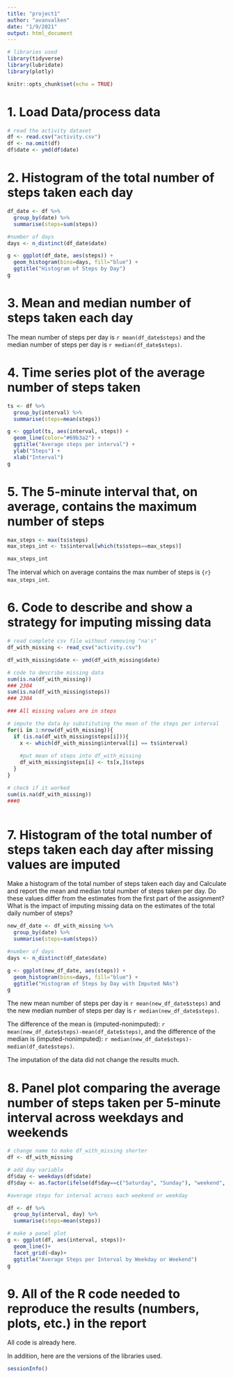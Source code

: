 ```yaml
---
title: "project1"
author: "avanvalken"
date: "1/9/2021"
output: html_document
---
```


```r
# libraries used
library(tidyverse)
library(lubridate)
library(plotly)

knitr::opts_chunk$set(echo = TRUE)
```

# 1. Load Data/process data
```r
# read the activity dataset
df <- read.csv("activity.csv")
df <- na.omit(df)
df$date <- ymd(df$date)


```


# 2. Histogram of the total number of steps taken each day
```r
df_date <- df %>% 
  group_by(date) %>% 
  summarise(steps=sum(steps))

#number of days
days <- n_distinct(df_date$date)

g <- ggplot(df_date, aes(steps)) +
  geom_histogram(bins=days, fill="blue") +
  ggtitle("Histogram of Steps by Day")
g

```

# 3. Mean and median number of steps taken each day

The mean number of steps per day is `r mean(df_date$steps)` and the median number of steps per day is `r median(df_date$steps)`.


# 4. Time series plot of the average number of steps taken
```r
ts <- df %>% 
  group_by(interval) %>% 
  summarise(steps=mean(steps))

g <- ggplot(ts, aes(interval, steps)) +
  geom_line(color="#69b3a2") +
  ggtitle("Average steps per interval") +
  ylab("Steps") +
  xlab("Interval")
g

```


# 5. The 5-minute interval that, on average, contains the maximum number of steps
```r
max_steps <- max(ts$steps)
max_steps_int <- ts$interval[which(ts$steps==max_steps)]

max_steps_int
```
The interval which on average contains the max number of steps is ```{r} max_steps_int```.

# 6. Code to describe and show a strategy for imputing missing data

```r
# read complete csv file without removing "na's"
df_with_missing <- read_csv("activity.csv")

df_with_missing$date <- ymd(df_with_missing$date)

# code to describe missing data
sum(is.na(df_with_missing))
### 2304
sum(is.na(df_with_missing$steps))
### 2304 

### All missing values are in steps

# impute the data by substituting the mean of the steps per interval
for(i in 1:nrow(df_with_missing)){
  if (is.na(df_with_missing$steps[i])){
    x <- which(df_with_missing$interval[i] == ts$interval)
    
    #put mean of steps into df_with_missing
    df_with_missing$steps[i] <- ts[x,]$steps
  }
}

# check if it worked
sum(is.na(df_with_missing))
###0



```

# 7. Histogram of the total number of steps taken each day after missing values are imputed

Make a histogram of the total number of steps taken each day and Calculate and report the mean and median total number of steps taken per day. Do these values differ from the estimates from the first part of the assignment? What is the impact of imputing missing data on the estimates of the total daily number of steps?
```r
new_df_date <- df_with_missing %>% 
  group_by(date) %>% 
  summarise(steps=sum(steps))

#number of days
days <- n_distinct(df_date$date)

g <- ggplot(new_df_date, aes(steps)) +
  geom_histogram(bins=days, fill="blue") +
  ggtitle("Histogram of Steps by Day with Imputed NAs")
g

```

The new mean number of steps per day is `r mean(new_df_date$steps)` and the new median number of steps per day is `r median(new_df_date$steps)`.

The difference of the mean is (imputed-nonimputed): `r mean(new_df_date$steps)-mean(df_date$steps)`, and the difference of the median is (imputed-nonimputed): `r median(new_df_date$steps)-median(df_date$steps)`. 

The imputation of the data did not change the results much. 


# 8. Panel plot comparing the average number of steps taken per 5-minute interval across weekdays and weekends
```r
# change name to make df_with_missing shorter
df <- df_with_missing

# add day variable
df$day <- weekdays(df$date)
df$day <- as.factor(ifelse(df$day==c("Saturday", "Sunday"), "weekend", "weekday"))

#average steps for interval across each weekend or weekday

df <- df %>% 
  group_by(interval, day) %>% 
  summarise(steps=mean(steps))

# make a panel plot
g <- ggplot(df, aes(interval, steps))+
  geom_line()+
  facet_grid(~day)+
  ggtitle("Average Steps per Interval by Weekday or Weekend")
g

```


# 9. All of the R code needed to reproduce the results (numbers, plots, etc.) in the report

All code is already here. 

In addition, here are the versions of the libraries used. 
```r
sessionInfo()
```













